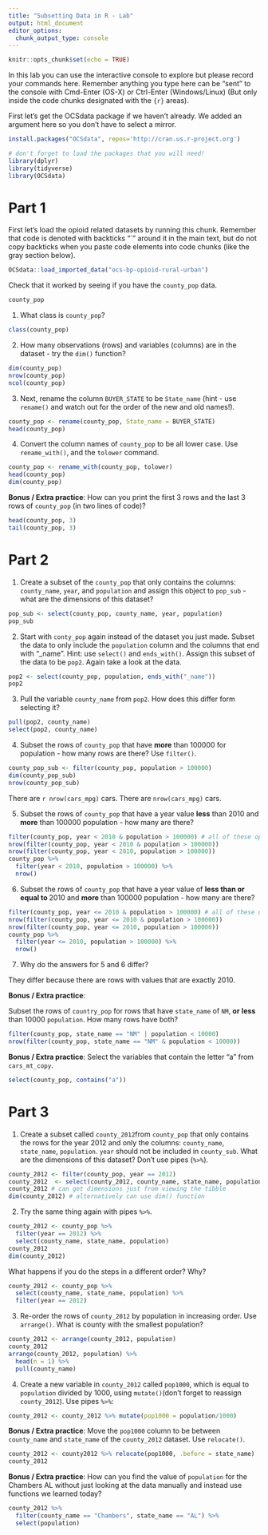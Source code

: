 ```yaml
---
title: "Subsetting Data in R - Lab"
output: html_document
editor_options: 
  chunk_output_type: console
---
```


```r
knitr::opts_chunk$set(echo = TRUE)
```

In this lab you can use the interactive console to explore but please record your commands here.  Remember anything you type here can be "sent" to the console with Cmd-Enter (OS-X) or Ctrl-Enter (Windows/Linux) (But only inside the code chunks designated with the ```{r}``` areas).

First let's get the OCSdata package if we haven't already. We added an argument here so you don't have to select a mirror. 

```r
install.packages("OCSdata", repos='http://cran.us.r-project.org')
```

```r
# don't forget to load the packages that you will need!
library(dplyr)
library(tidyverse)
library(OCSdata)
```

# Part 1

First let's load the opioid related datasets by running this chunk. Remember that code is denoted with backticks "`" around it in the main text, but do not copy backticks when you paste code elements into code chunks (like the gray section below). 

```r
OCSdata::load_imported_data("ocs-bp-opioid-rural-urban")
```

Check that it worked by seeing if you have the `county_pop` data.

```r
county_pop
```


1. What class is `county_pop`?

```r
class(county_pop)
```

2. How many observations (rows) and variables (columns) are in the dataset - try the `dim()` function?

```r
dim(county_pop)
nrow(county_pop)
ncol(county_pop)
```

3.  Next, rename the column `BUYER_STATE`  to be `State_name` (hint - use `rename()` and watch out for the order of the new and old names!). 

```r
county_pop <- rename(county_pop, State_name = BUYER_STATE)
head(county_pop)
```

4. Convert the column names of `county_pop` to be all lower case. Use `rename_with()`, and the `tolower` command.

```r
county_pop <- rename_with(county_pop, tolower)
head(county_pop)
dim(county_pop)
```


**Bonus / Extra practice**: How can you print the first 3 rows and the last 3 rows of `county_pop` (in two lines of code)?

```r
head(county_pop, 3)
tail(county_pop, 3)
```

# Part 2

1. Create a subset of the `county_pop` that only contains the columns: `county_name`, `year`, and `population` and assign this object to `pop_sub` - what are the dimensions of this dataset?

```r
pop_sub <- select(county_pop, county_name, year, population)
pop_sub
```

2. Start with `conty_pop` again instead of the dataset you just made. Subset the data to only include the `population` column and the columns that end with "_name". Hint: use  `select()` and `ends_with()`. Assign this subset of the data to be `pop2`. Again take a look at the data.

```r
pop2 <- select(county_pop, population, ends_with("_name"))
pop2
```

3. Pull the variable `county_name` from `pop2`. How does this differ form selecting it?

```r
pull(pop2, county_name)
select(pop2, county_name)
```

4. Subset the rows of `county_pop` that have **more** than 100000 for population - how many rows are there? Use `filter()`.

```r
county_pop_sub <- filter(county_pop, population > 100000)
dim(county_pop_sub)
nrow(county_pop_sub)

```

There are `r nrow(cars_mpg)` cars. 
There are `nrow(cars_mpg)` cars. 


5. Subset the rows of `county_pop` that have a year value **less** than 2010 and **more** than 100000 population - how many are there?

```r
filter(county_pop, year < 2010 & population > 100000) # all of these options work
nrow(filter(county_pop, year < 2010 & population > 100000))
nrow(filter(county_pop, year < 2010, population > 100000))
county_pop %>%
  filter(year < 2010, population > 100000) %>%
  nrow()
```


6. Subset the rows of `county_pop` that have a year value of **less than or equal to ** 2010 and **more** than 100000 population - how many are there?

```r
filter(county_pop, year <= 2010 & population > 100000) # all of these options work
nrow(filter(county_pop, year <= 2010 & population > 100000))
nrow(filter(county_pop, year <= 2010, population > 100000))
county_pop %>%
  filter(year <= 2010, population > 100000) %>%
  nrow()
```

7. Why do the answers for 5 and 6 differ?

They differ because there are rows with values that are exactly 2010.

**Bonus / Extra practice**:

Subset the rows of `country_pop` for rows that have `state_name` of `NM`,  **or** **less** than 10000 `population`.
How many rows have both?

```r
filter(county_pop, state_name == "NM" | population < 10000)
nrow(filter(county_pop, state_name == "NM" & population < 10000))
```

**Bonus / Extra practice**: Select the variables that contain the letter "a" from `cars_mt_copy`.

```r
select(county_pop, contains("a"))
```

# Part 3

1. Create a subset called `county_2012`from `county_pop` that only contains the rows for the year 2012 and only the columns: `county_name`,	`state_name`, `population`. `year` should not be included in `county_sub`.
	What are the dimensions of this dataset? Don't use pipes (`%>%`).

```r
county_2012 <- filter(county_pop, year == 2012)
county_2012  <- select(county_2012, county_name, state_name, population)
county_2012 # can get dimensions just from viewing the tibble
dim(county_2012) # alternatively can use dim() function
```

2. Try the same thing again with pipes `%>%`.

```r
county_2012 <- county_pop %>%
  filter(year == 2012) %>%
  select(county_name, state_name, population)
county_2012
dim(county_2012)
```

What happens if you do the steps in a different order? Why?

```r
county_2012 <- county_pop %>%
  select(county_name, state_name, population) %>%
  filter(year == 2012)
```

3. Re-order the rows of `county_2012` by population in increasing order. Use `arrange()`. What is county with the smallest population?

```r
county_2012 <- arrange(county_2012, population)
county_2012
arrange(county_2012, population) %>%
  head(n = 1) %>%
  pull(county_name)
```


4. Create a new variable in `county_2012` called `pop1000`, which  is equal to `population` divided by 1000, using `mutate()`(don't forget to reassign `county_2012`). Use pipes `%>%`:

```r
county_2012 <- county_2012 %>% mutate(pop1000 = population/1000)
```


**Bonus / Extra practice**: Move the `pop1000` column to be between `county_name` and `state_name` of the `county_2012` dataset. Use `relocate()`.

```r
county_2012 <- county2012 %>% relocate(pop1000, .before = state_name)
county_2012
```

**Bonus / Extra practice**: How can you find the value of `population` for the Chambers AL without just looking at the data manually and instead use functions we learned today?

```r
county_2012 %>%
  filter(county_name == "Chambers", state_name == "AL") %>%
  select(population)
```
